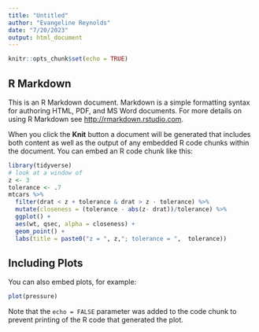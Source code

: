 ```yaml
---
title: "Untitled"
author: "Evangeline Reynolds"
date: "7/20/2023"
output: html_document
---
```


```r
knitr::opts_chunk$set(echo = TRUE)
```

## R Markdown

This is an R Markdown document. Markdown is a simple formatting syntax for authoring HTML, PDF, and MS Word documents. For more details on using R Markdown see <http://rmarkdown.rstudio.com>.

When you click the **Knit** button a document will be generated that includes both content as well as the output of any embedded R code chunks within the document. You can embed an R code chunk like this:

```r
library(tidyverse)
# look at a window of 
z <- 3
tolerance <- .7
mtcars %>% 
  filter(drat < z + tolerance & drat > z - tolerance) %>% 
  mutate(closeness = (tolerance - abs(z- drat))/tolerance) %>% 
  ggplot() + 
  aes(wt, qsec, alpha = closeness) + 
  geom_point() + 
  labs(title = paste0("z = ", z,"; tolerance = ",  tolerance))
```

## Including Plots

You can also embed plots, for example:

```r
plot(pressure)
```

Note that the `echo = FALSE` parameter was added to the code chunk to prevent printing of the R code that generated the plot.
